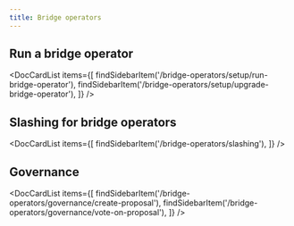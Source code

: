 ```yaml
---
title: Bridge operators
---
```



## Run a bridge operator

<DocCardList items={[
    findSidebarItem('/bridge-operators/setup/run-bridge-operator'),
    findSidebarItem('/bridge-operators/setup/upgrade-bridge-operator'),
    ]} />

## Slashing for bridge operators

<DocCardList items={[
    findSidebarItem('/bridge-operators/slashing'),
    ]} />

## Governance

<DocCardList items={[
    findSidebarItem('/bridge-operators/governance/create-proposal'),
    findSidebarItem('/bridge-operators/governance/vote-on-proposal'),
    ]} />
